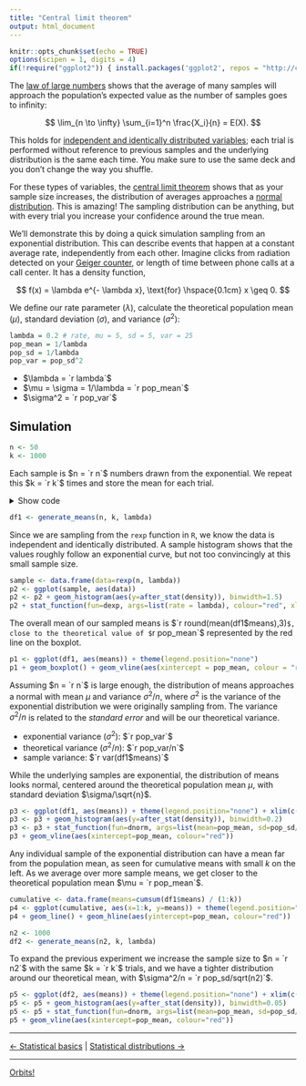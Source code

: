 ```yaml
---
title: "Central limit theorem"
output: html_document
---
```


```r
knitr::opts_chunk$set(echo = TRUE)
options(scipen = 1, digits = 4)
if(!require("ggplot2")) { install.packages('ggplot2', repos = "http://cran.us.r-project.org"); library("ggplot2") }
```

The [law of large numbers][1] shows that the average of many samples will approach the population's expected value as the number of samples goes to infinity:

$$
\lim_{n \to \infty} \sum_{i=1}^n \frac{X_i}{n} = E(X).
$$

This holds for [independent and identically distributed variables][2]; each trial is performed without reference to previous samples and the underlying distribution is the same each time. You make sure to use the same deck and you don't change the way you shuffle.

For these types of variables, the [central limit theorem][3] shows that as your sample size increases, the distribution of averages approaches a [normal distribution][4]. This is amazing! The sampling distribution can be anything, but with every trial you increase your confidence around the true mean.

We'll demonstrate this by doing a quick simulation sampling from an exponential distribution. This can describe events that happen at a constant average rate, independently from each other. Imagine clicks from radiation detected on your [Geiger counter](https://en.wikipedia.org/wiki/Geiger_counter), or length of time between phone calls at a call center. It has a density function,

$$
f(x) = \lambda e^{- \lambda x}, \text{for} \hspace{0.1cm} x \geq 0.
$$

We define our rate parameter ($\lambda$), calculate the theoretical population mean ($\mu$), standard deviation ($\sigma$), and variance ($\sigma^2$):

```r
lambda = 0.2 # rate, mu = 5, sd = 5, var = 25
pop_mean = 1/lambda
pop_sd = 1/lambda
pop_var = pop_sd^2
```

- $\lambda = `r lambda`$
- $\mu = \sigma = 1/\lambda = `r pop_mean`$
- $\sigma^2 = `r pop_var`$

## Simulation

```r
n <- 50
k <- 1000
```

Each sample is $n = `r n`$ numbers drawn from the exponential. We repeat this $k = `r k`$ times and store the mean for each trial.

<details>
<summary>Show code</summary>
```r
#' n: # number of rexp samples for each mean
#' k: # number of means
#' lambda: rate constant of the underlying exponential
generate_means <- function(n, k, lambda) {
  #' collect k means, each with n samples, in an array
  sample_means = NULL
  for (i in 1:k) sample_means = c(sample_means, mean(rexp(n, lambda)))
  means_df <- data.frame(means = sample_means)
  means_df
}
```
</details>

```r
df1 <- generate_means(n, k, lambda)
```

Since we are sampling from the `rexp` function in `R`, we know the data is independent and identically distributed. A sample histogram shows that the values roughly follow an exponential curve, but not too convincingly at this small sample size.

```r
sample <- data.frame(data=rexp(n, lambda))
p2 <- ggplot(sample, aes(data))
p2 <- p2 + geom_histogram(aes(y=after_stat(density)), binwidth=1.5)
p2 + stat_function(fun=dexp, args=list(rate = lambda), colour="red", xlim=c(0, max(sample$data)))
```

The overall mean of our sampled means is $`r round(mean(df1$means),3)`$, close to the theoretical value of $`r pop_mean`$ represented by the red line on the boxplot.

```r
p1 <- ggplot(df1, aes(means)) + theme(legend.position="none")
p1 + geom_boxplot() + geom_vline(aes(xintercept = pop_mean, colour = "red"))
```

Assuming $n = `r n`$ is large enough, the distribution of means approaches a normal with mean $\mu$ and variance $\sigma^2/n$, where $\sigma^2$ is the variance of the exponential distribution we were originally sampling from. The variance $\sigma^2/n$ is related to the *standard error* and will be our theoretical variance.

- exponential variance ($\sigma^2$): $`r pop_var`$
- theoretical variance ($\sigma^2/n$): $`r pop_var/n`$
- sample variance: $`r var(df1$means)`$

While the underlying samples are exponential, the distribution of means looks normal, centered around the theoretical population mean $\mu$, with standard deviation $\sigma/\sqrt{n}$.

```r
p3 <- ggplot(df1, aes(means)) + theme(legend.position="none") + xlim(c(pop_mean - 3.5*pop_sd/sqrt(n), pop_mean + 3.5*pop_sd/sqrt(n)))
p3 <- p3 + geom_histogram(aes(y=after_stat(density)), binwidth=0.2)
p3 <- p3 + stat_function(fun=dnorm, args=list(mean=pop_mean, sd=pop_sd/sqrt(n)), colour="red")
p3 + geom_vline(aes(xintercept=pop_mean, colour="red"))
```

Any individual sample of the exponential distribution can have a mean far from the population mean, as seen for cumulative means with small $k$ on the left. As we average over more sample means, we get closer to the theoretical population mean $\mu = `r pop_mean`$.

```r
cumulative <- data.frame(means=cumsum(df1$means) / (1:k))
p4 <- ggplot(cumulative, aes(x=1:k, y=means)) + theme(legend.position="none")
p4 + geom_line() + geom_hline(aes(yintercept=pop_mean, colour="red"))
```

```r
n2 <- 1000
df2 <- generate_means(n2, k, lambda)
```

To expand the previous experiment we increase the sample size to $n = `r n2`$ with the same $k = `r k`$ trials, and we have a tighter distribution around our theoretical mean, with $\sigma^2/n = `r pop_sd/sqrt(n2)`$.

```r
p5 <- ggplot(df2, aes(means)) + theme(legend.position="none") + xlim(c(pop_mean - 3.5*pop_sd/sqrt(n2), pop_mean + 3.5*pop_sd/sqrt(n2)))
p5 <- p5 + geom_histogram(aes(y=after_stat(density)), binwidth=0.05)
p5 <- p5 + stat_function(fun=dnorm, args=list(mean=pop_mean, sd=pop_sd/sqrt(n2)), colour="red")
p5 + geom_vline(aes(xintercept=pop_mean, colour="red"))
```

***

[<- Statistical basics](./stat_base.html) | [Statistical distributions ->](./stat_dist.html)

[1]: https://en.wikipedia.org/wiki/Law_of_large_numbers
[2]: https://en.wikipedia.org/wiki/Independent_and_identically_distributed_random_variables
[3]: https://en.wikipedia.org/wiki/Central_limit_theorem
[4]: https://en.wikipedia.org/wiki/Normal_distribution

***

[Orbits!](../index.html)
